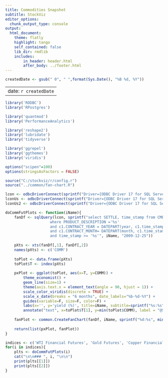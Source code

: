 ```yaml
---
title: Commodities Snapshot
subtitle: StockViz
editor_options:
  chunk_output_type: console
output: 
  html_document:
    theme: flatly
    highlight: tango
    self_contained: false
    lib_dir: rmdlib
    includes:
        in_header: header.html
        after_body: ../footer.html
---
```


```r

createdDate <- gsub(" 0", " ",format(Sys.Date(), "%B %d, %Y"))

```

---
date: `r createdDate`
---

```r
library('RODBC')
library('RPostgres')

library('quantmod')
library('PerformanceAnalytics')

library('reshape2')
library('lubridate')
library('tidyverse')

library('ggrepel')
library('ggthemes')
library('viridis')

options("scipen"=100)
options(stringsAsFactors = FALSE)

source("C:/stockviz/r/config.r")
source("../common/fan-chart.R")

lcon <- odbcDriverConnect(sprintf("Driver={ODBC Driver 17 for SQL Server};Server=%s;Database=%s;Uid=%s;Pwd=%s;", ldbserver, "StockViz", ldbuser, ldbpassword), case = "nochange", believeNRows = TRUE)
lconUs <- odbcDriverConnect(sprintf("Driver={ODBC Driver 17 for SQL Server};Server=%s;Database=%s;Uid=%s;Pwd=%s;", ldbserver, "StockVizUs", ldbuser, ldbpassword), case = "nochange", believeNRows = TRUE)
lconUs2 <- odbcDriverConnect(sprintf("Driver={ODBC Driver 17 for SQL Server};Server=%s;Database=%s;Uid=%s;Pwd=%s;", ldbserver, "StockVizUs2", ldbuser, ldbpassword), case = "nochange", believeNRows = TRUE)
```

```r
doCommFutPlots <- function(iName){
	fanDf <- sqlQuery(lcon, sprintf("select SETTLE, time_stamp from CME_BHAV c1
					where PRODUCT_DESCRIPTION ='%s'
					and c1.CONTRACT_YEAR = DATEPART(year, c1.time_stamp)
					and c1.CONTRACT_MONTH= DATEPART(month, c1.time_stamp)
                    and time_stamp >= '%s'", iName, "2009-12-25"))
	
	pXts <- xts(fanDf[,1], fanDf[,2])
	names(pXts) <- c('COMM')
	
	toPlot <- data.frame(pXts)
	toPlot$T <- index(pXts)
	
	pxPlot <- ggplot(toPlot, aes(x=T, y=COMM)) +
		theme_economist() +
		geom_line(size=1) +
		theme(axis.text.x = element_text(angle = 90, hjust = 1)) +
		scale_color_viridis(discrete = TRUE) +
		scale_x_date(breaks = "6 months", date_labels="%b-%d-%Y") +
		guides(variable=F, size=F, color=F) +
		labs(x='', y='yield (%)', title=iName, subtitle=sprintf("%s:%s", toPlot$T[1], last(toPlot$T))) +
		annotate("text", x=toPlot$T[1], y=min(toPlot$COMM), label = "@StockViz", hjust=0, vjust=0, col="white", cex=6, fontface = "bold", alpha = 0.8)
	
	fanPlot <- common.CreateFanChart(fanDf, iName, sprintf("%d:%s", min(year(index(pXts))), last(index(pXts))))
		
	return(list(pxPlot, fanPlot))
}

```

```r
indices <- c('WTI Financial Futures', 'Gold Futures', 'Copper Financial Futures')
for(i in indices){
	plts <- doCommFutPlots(i)
	cat("\n\n### ", i, "\n\n")
	print(plts[[1]])
	print(plts[[2]])
}

```